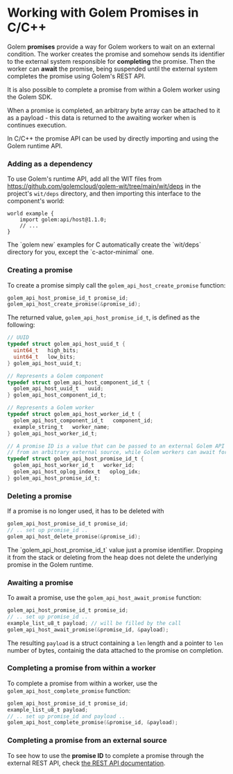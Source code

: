 
# Working with Golem Promises in C/C++

Golem **promises** provide a way for Golem workers to wait on an external condition. The worker creates the promise and somehow sends its identifier to the external system responsible for **completing** the promise. Then the worker can **await** the promise, being suspended until the external system completes the promise using Golem's REST API.

It is also possible to complete a promise from within a Golem worker using the Golem SDK.

When a promise is completed, an arbitrary byte array can be attached to it as a payload - this data is returned to the awaiting worker when is continues execution.

In C/C++ the promise API can be used by directly importing and using the Golem runtime API.

### Adding as a dependency

To use Golem's runtime API, add all the WIT files from https://github.com/golemcloud/golem-wit/tree/main/wit/deps in the project's `wit/deps` directory, and then importing this interface to the component's world:

```wit
world example {
    import golem:api/host@1.1.0;
    // ...
}
```

<Callout type="info">
  The `golem new` examples for C automatically create the `wit/deps` directory for you, except
  the `c-actor-minimal` one.
</Callout>

### Creating a promise

To create a promise simply call the `golem_api_host_create_promise` function:

```c
golem_api_host_promise_id_t promise_id;
golem_api_host_create_promise(&promise_id);
```

The returned value, `golem_api_host_promise_id_t`, is defined as the following:

```c
// UUID
typedef struct golem_api_host_uuid_t {
  uint64_t   high_bits;
  uint64_t   low_bits;
} golem_api_host_uuid_t;

// Represents a Golem component
typedef struct golem_api_host_component_id_t {
  golem_api_host_uuid_t   uuid;
} golem_api_host_component_id_t;

// Represents a Golem worker
typedef struct golem_api_host_worker_id_t {
  golem_api_host_component_id_t   component_id;
  example_string_t   worker_name;
} golem_api_host_worker_id_t;

// A promise ID is a value that can be passed to an external Golem API to complete that promise
// from an arbitrary external source, while Golem workers can await for this completion.
typedef struct golem_api_host_promise_id_t {
  golem_api_host_worker_id_t   worker_id;
  golem_api_host_oplog_index_t   oplog_idx;
} golem_api_host_promise_id_t;
```

### Deleting a promise

If a promise is no longer used, it has to be deleted with

```c
golem_api_host_promise_id_t promise_id;
// .. set up promise_id ..
golem_api_host_delete_promise(&promise_id);
```

<Callout type="warning">
  The `golem_api_host_promise_id_t` value just a promise identifier. Dropping it from the stack or
  deleting from the heap does not delete the underlying promise in the Golem runtime.
</Callout>

### Awaiting a promise

To await a promise, use the `golem_api_host_await_promise` function:

```c
golem_api_host_promise_id_t promise_id;
// .. set up promise_id ..
example_list_u8_t payload; // will be filled by the call
golem_api_host_await_promise(&promise_id, &payload);
```

The resulting `payload` is a struct containing a `len` length and a pointer to `len` number of bytes, containig the data attached to the promise on completion.

### Completing a promise from within a worker

To complete a promise from within a worker, use the `golem_api_host_complete_promise` function:

```c
golem_api_host_promise_id_t promise_id;
example_list_u8_t payload;
// .. set up promise_id and payload ..
golem_api_host_complete_promise(&promise_id, &payload);
```

### Completing a promise from an external source

To see how to use the **promise ID** to complete a promise through the external REST API, check [the REST API documentation](/rest-api).
